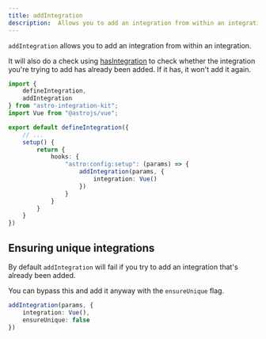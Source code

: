 ```yaml
---
title: addIntegration
description:  Allows you to add an integration from within an integration.
---
```


`addIntegration` allows you to add an integration from within an integration.

It will also do a check using [hasIntegration](/utilities/has-integration) to check whether the integration you're trying to add has already been added. If it has, it won't add it again.

```ts title="my-integration/index.ts" {3,5,13-15}
import {
    defineIntegration,
    addIntegration
} from "astro-integration-kit";
import Vue from "@astrojs/vue";

export default defineIntegration({
    // ...
    setup() {
        return {
            hooks: {
                "astro:config:setup": (params) => {
                    addIntegration(params, {
                        integration: Vue()
                    })
                }
            }
        }
    }
})
```

## Ensuring unique integrations

By default `addIntegration` will fail if you try to add an integration that's already
been added.

You can bypass this and add it anyway with the `ensureUnique` flag.

```ts title="integration.ts"
addIntegration(params, {
    integration: Vue(),
    ensureUnique: false
})
```
